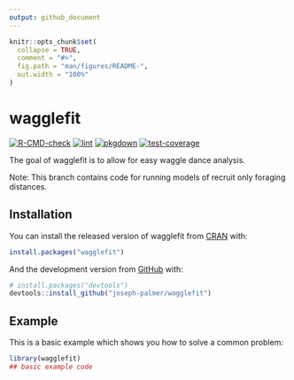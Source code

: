 ```yaml
---
output: github_document
---
```


```r
knitr::opts_chunk$set(
  collapse = TRUE,
  comment = "#>",
  fig.path = "man/figures/README-",
  out.width = "100%"
)
```

# wagglefit

[![R-CMD-check](https://github.com/joseph-palmer/wagglefit/actions/workflows/check-standard.yaml/badge.svg)](https://github.com/joseph-palmer/wagglefit/actions/workflows/check-standard.yaml)
[![lint](https://github.com/joseph-palmer/wagglefit/actions/workflows/lint.yaml/badge.svg)](https://github.com/joseph-palmer/wagglefit/actions/workflows/lint.yaml)
[![pkgdown](https://github.com/joseph-palmer/wagglefit/actions/workflows/pkgdown.yaml/badge.svg)](https://github.com/joseph-palmer/wagglefit/actions/workflows/pkgdown.yaml)
[![test-coverage](https://github.com/joseph-palmer/wagglefit/actions/workflows/test-coverage.yaml/badge.svg)](https://github.com/joseph-palmer/wagglefit/actions/workflows/test-coverage.yaml)

The goal of wagglefit is to allow for easy waggle dance analysis.

Note: This branch contains code for running models of recruit only foraging distances.

## Installation

You can install the released version of wagglefit from [CRAN](https://CRAN.R-project.org) with:

``` r
install.packages("wagglefit")
```

And the development version from [GitHub](https://github.com/) with:

``` r
# install.packages("devtools")
devtools::install_github("joseph-palmer/wagglefit")
```
## Example

This is a basic example which shows you how to solve a common problem:

```r
library(wagglefit)
## basic example code
```
